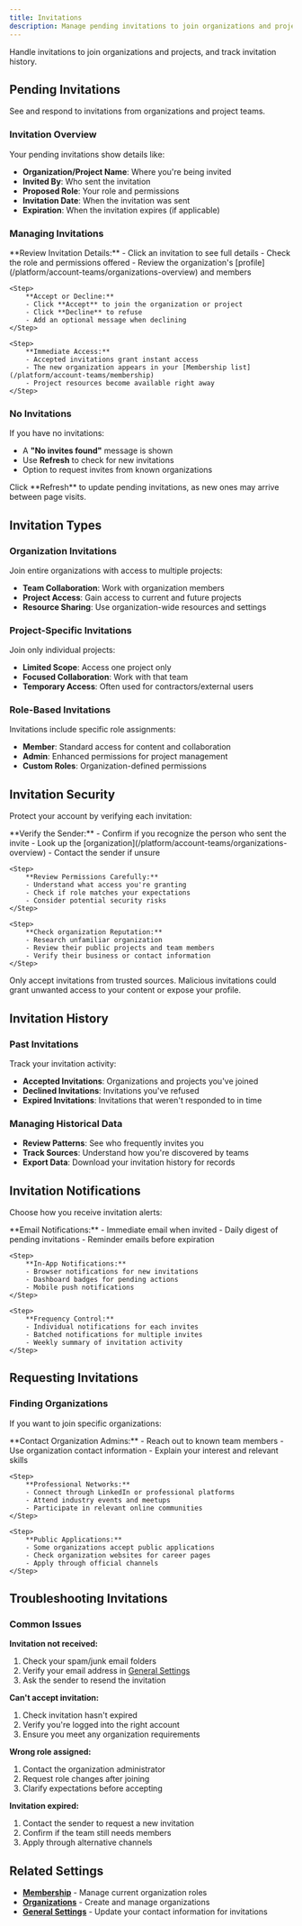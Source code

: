 ```yaml
---
title: Invitations
description: Manage pending invitations to join organizations and projects.
---
```



Handle invitations to join organizations and projects, and track invitation history.

## Pending Invitations

See and respond to invitations from organizations and project teams.

### Invitation Overview

Your pending invitations show details like:
- **Organization/Project Name**: Where you're being invited
- **Invited By**: Who sent the invitation
- **Proposed Role**: Your role and permissions
- **Invitation Date**: When the invitation was sent
- **Expiration**: When the invitation expires (if applicable)

### Managing Invitations

<Steps>
    <Step>
        **Review Invitation Details:**
        - Click an invitation to see full details
        - Check the role and permissions offered
        - Review the organization's [profile](/platform/account-teams/organizations-overview) and members
    </Step>

    <Step>
        **Accept or Decline:**
        - Click **Accept** to join the organization or project
        - Click **Decline** to refuse
        - Add an optional message when declining
    </Step>

    <Step>
        **Immediate Access:**
        - Accepted invitations grant instant access
        - The new organization appears in your [Membership list](/platform/account-teams/membership)
        - Project resources become available right away
    </Step>
</Steps>

### No Invitations

If you have no invitations:
- A **"No invites found"** message is shown  
- Use **Refresh** to check for new invitations  
- Option to request invites from known organizations

<Callout type="info">
Click **Refresh** to update pending invitations, as new ones may arrive between page visits.
</Callout>

## Invitation Types

### Organization Invitations

Join entire organizations with access to multiple projects:
- **Team Collaboration**: Work with organization members
- **Project Access**: Gain access to current and future projects
- **Resource Sharing**: Use organization-wide resources and settings

### Project-Specific Invitations

Join only individual projects:  
- **Limited Scope**: Access one project only  
- **Focused Collaboration**: Work with that team  
- **Temporary Access**: Often used for contractors/external users

### Role-Based Invitations

Invitations include specific role assignments:
- **Member**: Standard access for content and collaboration
- **Admin**: Enhanced permissions for project management
- **Custom Roles**: Organization-defined permissions

## Invitation Security

Protect your account by verifying each invitation:

<Steps>
    <Step>
        **Verify the Sender:**
        - Confirm if you recognize the person who sent the invite
        - Look up the [organization](/platform/account-teams/organizations-overview)
        - Contact the sender if unsure
    </Step>

    <Step>
        **Review Permissions Carefully:**
        - Understand what access you're granting
        - Check if role matches your expectations
        - Consider potential security risks
    </Step>

    <Step>
        **Check organization Reputation:**
        - Research unfamiliar organization
        - Review their public projects and team members
        - Verify their business or contact information
    </Step>
</Steps>

<Callout type="warn" title="Security Notice">
Only accept invitations from trusted sources. Malicious invitations could grant unwanted access to your content or expose your profile.
</Callout>

## Invitation History

### Past Invitations

Track your invitation activity:
- **Accepted Invitations**: Organizations and projects you've joined
- **Declined Invitations**: Invitations you've refused
- **Expired Invitations**: Invitations that weren't responded to in time

### Managing Historical Data

- **Review Patterns**: See who frequently invites you
- **Track Sources**: Understand how you're discovered by teams
- **Export Data**: Download your invitation history for records

## Invitation Notifications

Choose how you receive invitation alerts:

<Steps>
    <Step>
        **Email Notifications:**
        - Immediate email when invited
        - Daily digest of pending invitations
        - Reminder emails before expiration
    </Step>

    <Step>
        **In-App Notifications:**
        - Browser notifications for new invitations
        - Dashboard badges for pending actions
        - Mobile push notifications
    </Step>

    <Step>
        **Frequency Control:**
        - Individual notifications for each invites
        - Batched notifications for multiple invites
        - Weekly summary of invitation activity
    </Step>
</Steps>

## Requesting Invitations

### Finding Organizations

If you want to join specific organizations:

<Steps>
    <Step>
        **Contact Organization Admins:**
        - Reach out to known team members
        - Use organization contact information
        - Explain your interest and relevant skills
    </Step>

    <Step>
        **Professional Networks:**
        - Connect through LinkedIn or professional platforms
        - Attend industry events and meetups
        - Participate in relevant online communities
    </Step>

    <Step>
        **Public Applications:**
        - Some organizations accept public applications
        - Check organization websites for career pages
        - Apply through official channels
    </Step>
</Steps>

## Troubleshooting Invitations

### Common Issues

**Invitation not received:**
1. Check your spam/junk email folders
2. Verify your email address in [General Settings](/platform/account-teams/general-settings)
3. Ask the sender to resend the invitation

**Can't accept invitation:**
1. Check invitation hasn't expired
2. Verify you're logged into the right account
3. Ensure you meet any organization requirements

**Wrong role assigned:**
1. Contact the organization administrator
2. Request role changes after joining
3. Clarify expectations before accepting

**Invitation expired:**
1. Contact the sender to request a new invitation
2. Confirm if the team still needs members
3. Apply through alternative channels

## Related Settings

- **[Membership](/platform/account-teams/membership)** - Manage current organization roles
- **[Organizations](/platform/account-teams/organizations-overview)** - Create and manage organizations
- **[General Settings](/platform/account-teams/general-settings)** - Update your contact information for invitations